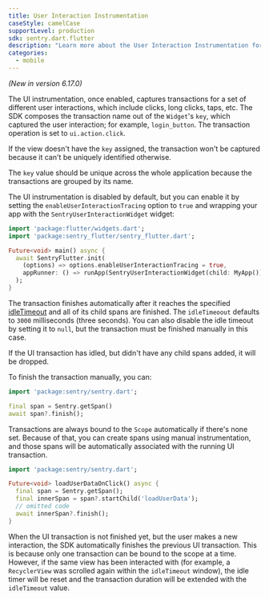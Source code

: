 ```yaml
---
title: User Interaction Instrumentation
caseStyle: camelCase
supportLevel: production
sdk: sentry.dart.flutter
description: "Learn more about the User Interaction Instrumentation for the Flutter SDK."
categories:
  - mobile
---
```


_(New in version 6.17.0)_

The UI instrumentation, once enabled, captures transactions for a set of different user interactions, which include clicks, long clicks, taps, etc. The SDK composes the transaction name out of the `Widget`'s `key`, which captured the user interaction; for example, `login_button`. The transaction operation is set to `ui.action.click`.

<Note>

If the view doesn't have the `key` assigned, the transaction won't be captured because it can't be uniquely identified otherwise.

The `key` value should be unique across the whole application because the transactions are grouped by its name.

</Note>

The UI instrumentation is disabled by default, but you can enable it by setting the `enableUserInteractionTracing` option to `true` and wrapping your app with the `SentryUserInteractionWidget` widget:

```dart
import 'package:flutter/widgets.dart';
import 'package:sentry_flutter/sentry_flutter.dart';

Future<void> main() async {
  await SentryFlutter.init(
    (options) => options.enableUserInteractionTracing = true,
    appRunner: () => runApp(SentryUserInteractionWidget(child: MyApp())),
  );
}
```

The transaction finishes automatically after it reaches the specified [idleTimeout](/platforms/flutter/configuration/options/#idle-timeout) and all of its child spans are finished. The `idleTimeoout` defaults to `3000` milliseconds (three seconds). You can also disable the idle timeout by setting it to `null`, but the transaction must be finished manually in this case.

<Note>

If the UI transaction has idled, but didn't have any child spans added, it will be dropped.

</Note>

To finish the transaction manually, you can:

```dart
import 'package:sentry/sentry.dart';

final span = Sentry.getSpan()
await span?.finish();
```

Transactions are always bound to the `Scope` automatically if there's none set. Because of that, you can create spans using manual instrumentation, and those spans will be automatically associated with the running UI transaction.

```dart
import 'package:sentry/sentry.dart';

Future<void> loadUserDataOnClick() async {
  final span = Sentry.getSpan();
  final innerSpan = span?.startChild('loadUserData');
  // omitted code
  await innerSpan?.finish();
}
```

When the UI transaction is not finished yet, but the user makes a new interaction, the SDK automatically finishes the previous UI transaction. This is because only one transaction can be bound to the scope at a time. However, if the same view has been interacted with (for example, a `RecyclerView` was scrolled again within the `idleTimeout` window), the idle timer will be reset and the transaction duration will be extended with the `idleTimeout` value.
